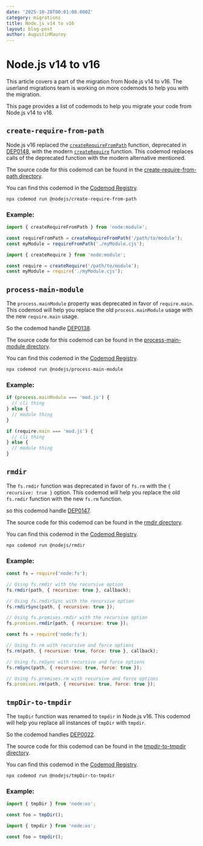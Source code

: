 ```yaml
---
date: '2025-10-28T00:01:00.000Z'
category: migrations
title: Node.js v14 to v16
layout: blog-post
author: AugustinMauroy
---
```


# Node.js v14 to v16

<AlertBox level="info" title="!">
  This article covers a part of the migration from Node.js v14 to v16. The
  userland migrations team is working on more codemods to help you with the
  migration.
</AlertBox>

This page provides a list of codemods to help you migrate your code from Node.js v14 to v16.

## `create-require-from-path`

Node.js v16 replaced the [`createRequireFromPath`](https://nodejs.org/api/module.html#module_module_createrequirefrompath) function, deprecated in [DEP0148](https://nodejs.org/api/deprecations.html#DEP0148), with the modern [`createRequire`](https://nodejs.org/api/module.html#module_module_createrequire) function. This codemod replaces calls of the deprecated function with the modern alternative mentioned.

The source code for this codemod can be found in the [create-require-from-path directory](https://github.com/nodejs/userland-migrations/tree/main/recipes/create-require-from-path).

You can find this codemod in the [Codemod Registry](https://app.codemod.com/registry/@nodejs/create-require-from-path).

```bash
npx codemod run @nodejs/create-require-from-path
```

### Example:

```js displayName="Before"
import { createRequireFromPath } from 'node:module';

const requireFromPath = createRequireFromPath('/path/to/module');
const myModule = requireFromPath('./myModule.cjs');
```

```js displayName="After"
import { createRequire } from 'node:module';

const require = createRequire('/path/to/module');
const myModule = require('./myModule.cjs');
```

## `process-main-module`

The `process.mainModule` property was deprecated in favor of `require.main`. This codemod will help you replace the old `process.mainModule` usage with the new `require.main` usage.

So the codemod handle [DEP0138](https://nodejs.org/api/deprecations.html#DEP0138).

The source code for this codemod can be found in the [process-main-module directory](https://github.com/nodejs/userland-migrations/tree/main/recipes/process-main-module).

You can find this codemod in the [Codemod Registry](https://app.codemod.com/registry/@nodejs/process-main-module).

```bash
npx codemod run @nodejs/process-main-module
```

### Example:

```js displayName="Before"
if (process.mainModule === 'mod.js') {
  // cli thing
} else {
  // module thing
}
```

```js displayName="After"
if (require.main === 'mod.js') {
  // cli thing
} else {
  // module thing
}
```

## `rmdir`

The `fs.rmdir` function was deprecated in favor of `fs.rm` with the `{ recursive: true }` option. This codemod will help you replace the old `fs.rmdir` function with the new `fs.rm` function.

so this codemod handle [DEP0147](https://nodejs.org/api/deprecations.html#DEP0147).

The source code for this codemod can be found in the [rmdir directory](https://github.com/nodejs/userland-migrations/tree/main/recipes/rmdir).

You can find this codemod in the [Codemod Registry](https://app.codemod.com/registry/@nodejs/rmdir).

```bash
npx codemod run @nodejs/rmdir
```

### Example:

```js displayName="Before"
const fs = require('node:fs');

// Using fs.rmdir with the recursive option
fs.rmdir(path, { recursive: true }, callback);

// Using fs.rmdirSync with the recursive option
fs.rmdirSync(path, { recursive: true });

// Using fs.promises.rmdir with the recursive option
fs.promises.rmdir(path, { recursive: true });
```

```js displayName="After"
const fs = require('node:fs');

// Using fs.rm with recursive and force options
fs.rm(path, { recursive: true, force: true }, callback);

// Using fs.rmSync with recursive and force options
fs.rmSync(path, { recursive: true, force: true });

// Using fs.promises.rm with recursive and force options
fs.promises.rm(path, { recursive: true, force: true });
```

## `tmpDir-to-tmpdir`

The `tmpDir` function was renamed to `tmpdir` in Node.js v16. This codemod will help you replace all instances of `tmpDir` with `tmpdir`.

So the codemod handles [DEP0022](https://nodejs.org/docs/latest/api/deprecations.html#dep0022-ostmpdir).

The source code for this codemod can be found in the [tmpdir-to-tmpdir directory](https://github.com/nodejs/userland-migrations/tree/main/recipes/tmpdir-to-tmpdir).

You can find this codemod in the [Codemod Registry](https://app.codemod.com/registry/@nodejs/tmpDir-to-tmpdir).

```bash
npx codemod run @nodejs/tmpDir-to-tmpdir
```

### Example:

```js displayName="Before"
import { tmpDir } from 'node:os';

const foo = tmpDir();
```

```js displayName="After"
import { tmpdir } from 'node:os';

const foo = tmpdir();
```
